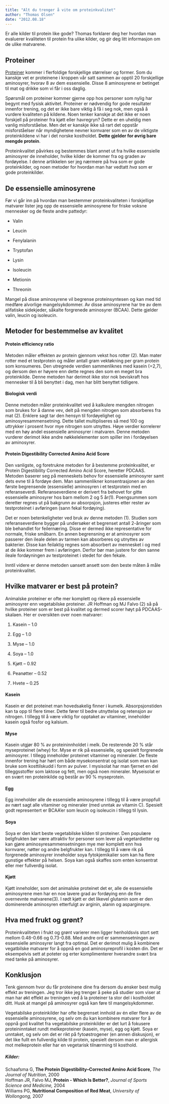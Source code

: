 ```yaml
---
title: "Alt du trenger å vite om proteinkvalitet"
author: "Thomas Olsen"
date: "2012.08.18"
---
```


Er alle kilder til protein like gode? Thomas forklarer deg her hvordan man evaluerer kvaliteten til protein fra ulike kilder, og gir deg litt informasjon om de ulike matvarene.

## Proteiner

[Proteiner](naeringsstoffer/protein.qmd) kommer i flerfoldige forskjellige størrelser og former. Som du kanskje vet er proteinene i kroppen vår satt sammen av opptil 20 forskjellige aminosyrer, hvorav 8 av dem essensielle. Disse 8 aminosyrene er betinget til mat og drikke som vi får i oss daglig.

Spørsmål om proteiner kommer gjerne opp hos personer som nylig har begynt med fysisk aktivitet. Proteiner er nødvendig for gode resultater innenfor trening, og det er ikke bare viktig å få i seg nok, men også å vurdere kvaliteten på kildene. Noen tenker kanskje at det ikke er noen forskjell på proteiner fra kjøtt eller havregryn? Dette er en uheldig men vanlig misforståelse. Men det er kanskje ikke så rart det oppstår misforståelser når myndighetene nevner kornvarer som en av de viktigste proteinkildene vi har i det norske kostholdet. **Dette gjelder for øvrig bare mengde protein**.

Proteinkvalitet påvirkes og bestemmes blant annet ut fra hvilke essensielle aminosyrer de inneholder, hvilke kilder de kommer fra og graden av fordøyelse. I denne artikkelen ser jeg nærmere på hva som er gode proteinkilder, og noen metoder for hvordan man har vedtatt *hva* som er gode proteinkilder.

## De essensielle aminosyrene

Før vi går inn på hvordan man bestemmer proteinkvaliteten i forskjellige matvarer lister jeg opp de essensielle aminosyrene for friske voksne mennesker og de fleste andre pattedyr:

-   Valin

-   Leucin

-   Fenylalanin

-   Tryptofan

-   Lysin

-   Isoleucin

-   Metionin

-   Threonin

Mangel på disse aminosyrene vil begrense proteinsyntesen og kan med tid medføre alvorlige mangelsykdommer. Av disse aminosyrene har tre av dem alifatiske sidekjeder, såkalte forgrenede aminosyrer (BCAA). Dette gjelder valin, leucin og isoleucin.

## Metoder for bestemmelse av kvalitet

#### Protein efficiency ratio

Metoden måler effekten av protein gjennom vekst hos rotter (2). Man mater rotter med et testprotein og måler antall gram vektøkning per gram protein som konsumeres. Den utregnede verdien sammenliknes med kasein (=2,7), og dersom den er høyere enn dette regnes den som en meget bra proteinkilde. Denne metoden har derimot ikke stor nok beviskraft hos mennesker til å bli benyttet i dag, men har blitt benyttet tidligere.

#### Biologisk verdi

Denne metoden måler proteinkvalitet ved å kalkulere mengden nitrogen som brukes for å danne vev, delt på mengden nitrogen som absorberes fra mat (2). Enklere sagt tar den hensyn til fordøyelighet og aminosyresammensetning. Dette tallet multipliseres så med 100 og uttrykker i prosent hvor mye nitrogen som utnyttes. Høye verdier korrelerer med en høy andel essensielle aminosyrer i matvaren. Denne metoden vurderer derimot ikke andre nøkkelelementer som spiller inn i fordøyelsen av aminosyrer.

#### Protein Digestibility Corrected Amino Acid Score

Den vanligste, og foretrukne metoden for å bestemme proteinkvalitet, er Protein Digestibility Corrected Amino Acid Score, heretter PDCAAS. Metoden baserer seg på menneskets behov for essensielle aminosyrer samt dets evne til å fordøye dem. Man sammenlikner konsentrasjonen av den første begrensende (essensielle) aminosyren i et testprotein med en referanseverdi. Referanseverdiene er derivert fra behovet for gitte essensielle aminosyrer hos barn mellom 2 og 5 år(1). Poengsummen som deretter regnes ut på bakgrunn av absorpsjon, justeres etter rester av testproteinet i avføringen (sann fekal fordøying).

Det er noen betenkeligheter ved bruk av denne metoden (1). Studien som referanseverdiene bygger på undersøker et begrenset antall 2-åringer som ble behandlet for feilernæring. Disse er dermed ikke representative for normale, friske småbarn. En annen begrensning er at aminosyrer som passerer den ileale delen av tarmen kan absorberes og utnyttes av bakterier. Disse kan feilaktig regnes som absorbert av mennesket i og med at de ikke kommer frem i avføringen. Derfor bør man justere for den sanne ileale fordøyningen av testproteinet i stedet for den fekale.

Inntil videre er denne metoden uansett ansett som den beste måten å måle proteinkvalitet.

## Hvilke matvarer er best på protein?

Animalske proteiner er ofte mer komplett og rikere på essensielle aminosyrer enn vegetabilske proteiner. JR Hoffman og MJ Falvo (2) så på hvilke proteiner som er best på kvalitet og dermed scorer høyt på PDCAAS-skalaen. Her er oversikten over noen matvarer:

1.  Kasein – 1.0

2.  Egg – 1.0

3.  Myse – 1.0

4.  Soya – 1.0

5.  Kjøtt – 0.92

6.  Peanøtter – 0.52

7.  Hvete – 0.25

#### Kasein

Kasein er det proteinet man hovedsakelig finner i kumelk. Absorpsjonstiden kan ta opp til flere timer. Dette fører til bedre utnyttelse og retensjon av nitrogen. I tillegg til å være viktig for opptaket av vitaminer, inneholder kasein også fosfor og kalsium.

#### Myse

Kasein utgjør 80 % av proteininnholdet i melk. De resterende 20 % står myseproteinet (whey) for. Myse er rik på essensielle, og spesielt forgrenede aminosyrer. I tillegg inneholder proteinet vitaminer og mineraler. De fleste innenfor trening har hørt om både mysekonsentrat og isolat som man kan bruke som kosttilskudd i form av pulver. I mysisolat har man fjernet en del tilleggsstoffer som laktose og fett, men også noen mineraler. Myseisolat er en svært ren proteinkilde og består av 90 % myseprotein.

#### Egg

Egg inneholder alle de essensielle aminosyrene i tillegg til å være proppfull av nært sagt alle vitaminer og mineraler (med unntak av vitamin C). Spesielt godt representert er BCAA’er som leucin og isoleucin i tillegg til lysin.

#### Soya

Soya er den klart beste vegetabilske kilden til proteiner. Den populære belgfrukten bør være attraktiv for personer som lever på vegetardietter og kan gjøre aminosyresammensetningen mye mer komplett enn hva kornvarer, nøtter og andre belgfrukter kan. I tillegg til å være rik på forgrenede aminosyrer inneholder soya fytokjemikalier som kan ha flere gunstige effekter på helsen. Soya kan også skaffes som enten konsentrat eller mer fullverdig isolat.

#### Kjøtt

Kjøtt inneholder, som det animalske proteinet det er, alle de essensielle aminosyrene men har en noe lavere grad av fordøying enn de fire overnevnte matvarene(3). I rødt kjøtt er det likevel glutamin som er den dominerende aminosyren etterfulgt av arginin, alanin og asparginsyre.

## Hva med frukt og grønt?

Proteinkvaliteten i frukt og grønt varierer men ligger henholdsvis stort sett mellom 0.48-0.66 og 0.73-0.88. Med andre ord er sammensetningen av essensielle aminosyrer langt fra optimal. Det er derimot mulig å kombinere vegatbilske matvarer for å oppnå en god aminosyreprofil i kosten din. Det er eksempelvis sett at poteter og erter komplimenterer hverandre svært bra med tanke på aminosyrer.

## Konklusjon

Tenk gjennom hvor du får proteinene dine fra dersom du ønsker best mulig effekt av treningen. Jeg tror ikke jeg trenger å peke på studier som viser at man har økt effekt av treningen ved å la proteiner ta stor del i kostholdet ditt. Husk at mangel på aminosyrer også kan føre til mangelsykdommer.

Vegetabilske proteinkilder har ofte begrenset innhold av én eller flere av de essensielle aminosyrene, og selv om du kan kombinere matvarer for å oppnå god kvalitet fra vegetabilske proteinkilder er det lurt å fokusere proteininntaket rundt melkeproteiner (kasein, myse), egg og kjøtt. Soya er unntaket, og selv om det er rikt på fytoøstrogener (en annen diskusjon), er det like fullt en fullverdig kilde til protein, spesielt dersom man er allergisk mot melkeprotein eller har en vegetarisk tilnærming til kosthold.

##### Kilder:

Schaafsma G, **The Protein Digestibility–Corrected Amino Acid Score**, *The Journal of Nutrition*, 2000\
Hoffman JR, Falvo MJ, **Protein - Which Is Better?**, *Journal of Sports Science and Medicine,* 2004\
Williams PG, **Nutritional Composition of Red Meat**, *University of Wollongong,* 2007
